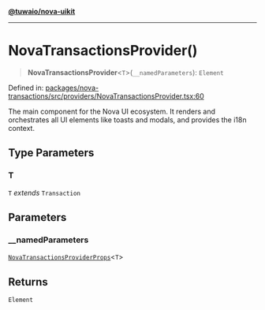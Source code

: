 [**@tuwaio/nova-uikit**](../../../../README.md)

***

# NovaTransactionsProvider()

> **NovaTransactionsProvider**\<`T`\>(`__namedParameters`): `Element`

Defined in: [packages/nova-transactions/src/providers/NovaTransactionsProvider.tsx:60](https://github.com/TuwaIO/nova-uikit/blob/5f1e95d847f3167f7fdf0c6c0d7ff505cccf90d4/packages/nova-transactions/src/providers/NovaTransactionsProvider.tsx#L60)

The main component for the Nova UI ecosystem. It renders and orchestrates all
UI elements like toasts and modals, and provides the i18n context.

## Type Parameters

### T

`T` *extends* `Transaction`

## Parameters

### \_\_namedParameters

[`NovaTransactionsProviderProps`](../type-aliases/NovaTransactionsProviderProps.md)\<`T`\>

## Returns

`Element`
